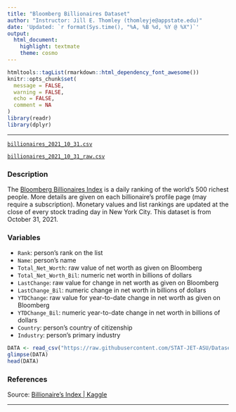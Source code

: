 ```yaml
---
title: "Bloomberg Billionaires Dataset"
author: "Instructor: Jill E. Thomley (thomleyje@appstate.edu)"
date: 'Updated: `r format(Sys.time(), "%A, %B %d, %Y @ %X")`'
output: 
  html_document: 
    highlight: textmate
    theme: cosmo
---
```


```r
htmltools::tagList(rmarkdown::html_dependency_font_awesome())
knitr::opts_chunk$set(
  message = FALSE,
  warning = FALSE,
  echo = FALSE,
  comment = NA
)
library(readr)
library(dplyr)
```
<hr>

<i class="fas fa-database"></i> [`billionaires_2021_10_31.csv`](https://raw.githubusercontent.com/STAT-JET-ASU/Datasets/master/Kaggle/billionaires_2021_10_31.csv)

<i class="fas fa-database"></i> [`billionaires_2021_10_31_raw.csv`](https://raw.githubusercontent.com/STAT-JET-ASU/Datasets/master/Kaggle/billionaires_2021_10_31_raw.csv)

### Description

The [Bloomberg Billionaires Index](https://www.bloomberg.com/billionaires/) is a daily ranking of the world’s 500 richest people. More details are given on each billionaire’s profile page (may require a subscription). Monetary values and list rankings are updated at the close of every stock trading day in New York City. This dataset is from October 31, 2021.

### Variables

* `Rank`: person's rank on the list
* `Name`: person's name
* `Total_Net_Worth`: raw value of net worth as given on Bloomberg
* `Total_Net_Worth_Bil`: numeric net worth in billions of dollars
* `LastChange`: raw value for change in net worth as given on Bloomberg
* `LastChange_Bil`: numeric change in net worth in billions of dollars
* `YTDChange`: raw value for year-to-date change in net worth as given on Bloomberg
* `YTDChange_Bil`: numeric year-to-date change in net worth in billions of dollars
* `Country`: person's country of citizenship
* `Industry`: person's primary industry

```r
DATA <- read_csv("https://raw.githubusercontent.com/STAT-JET-ASU/Datasets/master/Kaggle/billionaires_2021_10_31.csv")
glimpse(DATA)
head(DATA)
```

### References

Source: [Billionaire's Index | Kaggle](https://www.kaggle.com/datasets/kkhandekar/billionaires-index)

<hr>
